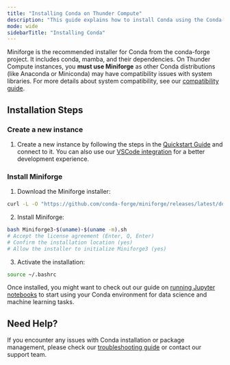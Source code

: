 ```yaml
---
title: "Installing Conda on Thunder Compute"
description: "This guide explains how to install Conda using the Conda-forge installer (Miniforge)"
mode: wide
sidebarTitle: "Installing Conda"
---
```


Miniforge is the recommended installer for Conda from the conda-forge project. It includes conda, mamba, and their dependencies. On Thunder Compute instances, you **must use Miniforge** as other Conda distributions (like Anaconda or Miniconda) may have compatibility issues with system libraries. For more details about system compatibility, see our [compatibility guide](/docs/compatibility).

## Installation Steps

### Create a new instance

1. Create a new instance by following the steps in the [Quickstart Guide](https://thundercompute.com/docs/docs/quickstart) and connect to it. You can also use our [VSCode integration](/guides/vscode-integration-for-thunder-compute) for a better development experience.

### Install Miniforge

1. Download the Miniforge installer:

```bash
curl -L -O "https://github.com/conda-forge/miniforge/releases/latest/download/Miniforge3-$(uname)-$(uname -m).sh"
```

2. Install Miniforge:

```bash
bash Miniforge3-$(uname)-$(uname -m).sh
# Accept the license agreement (Enter, Q, Enter)
# Confirm the installation location (yes)
# Allow the installer to initialize Miniforge3 (yes)
```

3. Activate the installation:

```bash
source ~/.bashrc
```

Once installed, you might want to check out our guide on [running Jupyter notebooks](/guides/running-jupyter-notebooks-on-thunder-compute) to start using your Conda environment for data science and machine learning tasks.

## Need Help?

If you encounter any issues with Conda installation or package management, please check our [troubleshooting guide](/docs/troubleshooting) or contact our support team.
